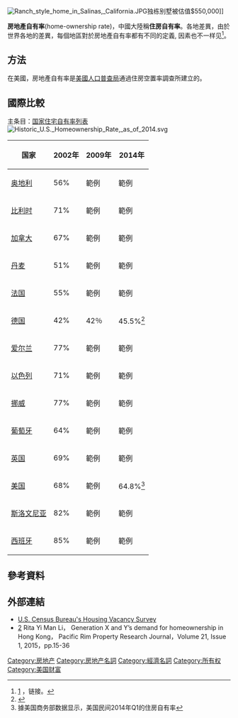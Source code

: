 {{多個問題|
{{copyedit|time=2014-06-27T10:28:48+00:00}}

{{lead section|time=2014-06-27T09:54:26+00:00}}
}}
[[Image:Ranch_style_home_in_Salinas,_California.JPG|thumb]]独栋别墅被估值$550,000]]

'''房地產自有率'''(home-ownership rate)，中國大陸稱'''住房自有率'''。各地差異，由於世界各地的差異，每個地區對於房地產自有率都有不同的定義, 因素也不一样见<ref>[http://www.tandfonline.com/eprint/4yGfwGRmkdqjXUMI5yFb/full] {{Wayback|url=http://www.tandfonline.com/eprint/4yGfwGRmkdqjXUMI5yFb/full |date=20190503031516 }}，链接。</ref>。

==方法==
在美國，房地產自有率是[[美國人口普查局|美國人口普查局]]通過住房空置率調查所建立的。

==國際比較==
主条目：[[国家住宅自有率列表|国家住宅自有率列表]]
[[File:Historic_U.S._Homeownership_Rate,_as_of_2014.svg|thumb]]


{| class="wikitable"
|-
! 国家 !! 2002年 !! 2009年!! 2014年
|-
| [[奥地利|奥地利]] || 56% || 範例|| 範例
|-
| [[比利时|比利时]]|| 71% || 範例|| 範例
|-
| [[加拿大|加拿大]] || 67% || 範例|| 範例
|-
| [[丹麦|丹麦]] || 51% || 範例|| 範例
|-
| [[法国|法国]] || 55% || 範例|| 範例
|-
| [[德国|德国]] || 42% || 42％|| 45.5%<ref>{{Cite web|title=德国买房投资房地产的几个初级错误 - 财富德国 德国理财|url=https://www.caifudeguo.de/房地产/德国买房投资房地产的几个初级错误/|accessdate=2020-10-10|date=2019-08-31|work=财富德国|language=zh-CN}}</ref>
|-
| [[爱尔兰|爱尔兰]] || 77% || 範例|| 範例
|-
| [[以色列|以色列]] || 71% || 範例|| 範例
|-
| [[挪威|挪威]] || 77% || 範例|| 範例
|-
| [[葡萄牙|葡萄牙]] || 64% || 範例|| 範例
|-
| [[英国|英国]] || 69% || 範例|| 範例
|-
| [[美国|美国]] || 68% || 範例|| 64.8%<ref>據美国商务部数据显示，美国民间2014年Q1的住房自有率</ref>
|-
| [[斯洛文尼亚|斯洛文尼亚]] || 82% || 範例|| 範例
|-
| [[西班牙|西班牙]] || 85% || 範例|| 範例
|}

==參考資料==
<references/>



==外部連結==
*[http://www.census.gov/housing/hvs/ U.S. Census Bureau's Housing Vacancy Survey] {{Wayback|url=http://www.census.gov/housing/hvs/ |date=20140628101344 }}
*[http://www.tandfonline.com/eprint/4yGfwGRmkdqjXUMI5yFb/full] {{Wayback|url=http://www.tandfonline.com/eprint/4yGfwGRmkdqjXUMI5yFb/full |date=20190503031516 }} Rita Yi Man Li， Generation X and Y’s demand for homeownership in Hong Kong， Pacific Rim Property Research Journal，Volume 21, Issue 1, 2015，pp.15-36
[[Category:房地产|Category:房地产]]
[[Category:房地产名詞|Category:房地产名詞]]
[[Category:經濟名詞|Category:經濟名詞]]
[[Category:所有权|Category:所有权]]
[[Category:美国财富|Category:美国财富]]